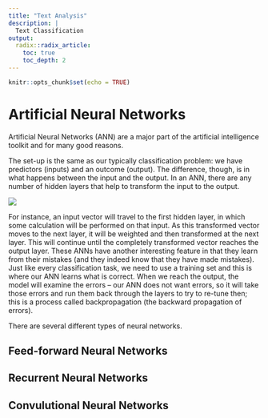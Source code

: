 ```yaml
---
title: "Text Analysis"
description: |
  Text Classification
output:
  radix::radix_article:
    toc: true
    toc_depth: 2
---
```


```r
knitr::opts_chunk$set(echo = TRUE)
```


# Artificial Neural Networks

Artificial Neural Networks (ANN) are a major part of the artificial intelligence toolkit and for many good reasons.

The set-up is the same as our typically classification problem: we have predictors (inputs) and an outcome (output). The difference, though, is in what happens between the input and the output. In an ANN, there are any number of hidden layers that help to transform the input to the output. 

![](nnImage.png)

For instance, an input vector will travel to the first hidden layer, in which some calculation will be performed on that input. As this transformed vector moves to the next layer, it will be weighted and then transformed at the next layer. This will continue until the completely transformed vector reaches the output layer. These ANNs have another interesting feature in that they learn from their mistakes (and they indeed know that they have made mistakes). Just like every classification task, we need to use a training set and this is where our ANN learns what is correct. When we reach the output, the model will examine the errors -- our ANN does not want errors, so it will take those errors and run them back through the layers to try to re-tune then; this is a process called backpropagation (the backward propagation of errors). 

There are several different types of neural networks.

## Feed-forward Neural Networks

## Recurrent Neural Networks

## Convulutional Neural Networks